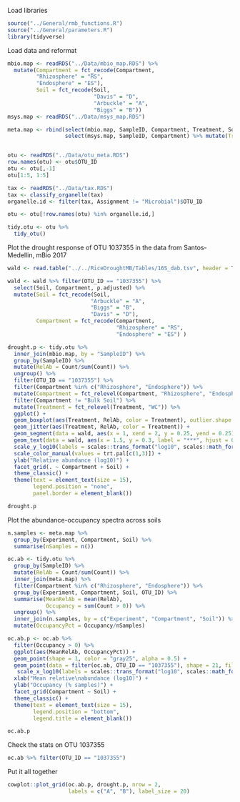 Load libraries
```r
source("../General/rmb_functions.R")
source("../General/parameters.R")
library(tidyverse)
```

Load data and reformat
```r
mbio.map <- readRDS("../Data/mbio_map.RDS") %>% 
  mutate(Compartment = fct_recode(Compartment,
         "Rhizosphere" = "RS",
         "Endosphere" = "ES"),
         Soil = fct_recode(Soil,
                           "Davis" = "D",
                           "Arbuckle" = "A",
                           "Biggs" = "B")) 
msys.map <- readRDS("../Data/msys_map.RDS")

meta.map <- rbind(select(mbio.map, SampleID, Compartment, Treatment, Soil) %>% mutate(Experiment = "mBio"),
                  select(msys.map, SampleID, Compartment) %>% mutate(Treatment = "WC", Soil = "Arkansas", Experiment = "mSys"))


otu <- readRDS("../Data/otu_meta.RDS")
row.names(otu) <- otu$OTU_ID 
otu <- otu[,-1]
otu[1:5, 1:5]

tax <- readRDS("../Data/tax.RDS")
tax <- classify_organelle(tax)
organelle.id <- filter(tax, Assignment != "Microbial")$OTU_ID

otu <- otu[!row.names(otu) %in% organelle.id,]

tidy.otu <- otu %>% 
  tidy_otu()
```

Plot the drought response of OTU 1037355 in the data from Santos-Medellin, mBio 2017
```r
wald <- read.table("../../RiceDroughtMB/Tables/16S_dab.tsv", header = T, sep = "\t")

wald <- wald %>% filter(OTU_ID == "1037355") %>% 
  select(Soil, Compartment, p.adjusted) %>% 
  mutate(Soil = fct_recode(Soil, 
                          "Arbuckle" = "A",
                          "Biggs" = "B",
                          "Davis" = "D"),
         Compartment = fct_recode(Compartment,
                                  "Rhizosphere" = "RS",
                                  "Endosphere" = "ES") )

drought.p <- tidy.otu %>% 
  inner_join(mbio.map, by = "SampleID") %>% 
  group_by(SampleID) %>% 
  mutate(RelAb = Count/sum(Count)) %>% 
  ungroup() %>% 
  filter(OTU_ID == "1037355") %>% 
  filter(Compartment %in% c("Rhizosphere", "Endosphere")) %>% 
  mutate(Compartment = fct_relevel(Compartment, "Rhizosphere", "Endosphere")) %>% 
  filter(Compartment != "Bulk Soil") %>% 
  mutate(Treatment = fct_relevel(Treatment, "WC")) %>% 
  ggplot() +
  geom_boxplot(aes(Treatment, RelAb, color = Treatment), outlier.shape = NA) +
  geom_jitter(aes(Treatment, RelAb, color = Treatment)) +
  geom_segment(data = wald, aes(x = 1, xend = 2, y = 0.25, yend = 0.25)) +
  geom_text(data = wald, aes(x = 1.5, y = 0.3, label = "***", hjust = 0.5)) +
  scale_y_log10(labels = scales::trans_format("log10", scales::math_format(10^.x))) +
  scale_color_manual(values = trt.pal[c(1,3)]) +
  ylab("Relative abundance (log10)") +
  facet_grid(. ~ Compartment + Soil) +
  theme_classic() +
  theme(text = element_text(size = 15),
        legend.position = "none",
        panel.border = element_blank())

drought.p
```

Plot the abundance-occupancy spectra across soils
```r
n.samples <- meta.map %>% 
  group_by(Experiment, Compartment, Soil) %>% 
  summarise(nSamples = n())

oc.ab <- tidy.otu %>% 
  group_by(SampleID) %>% 
  mutate(RelAb = Count/sum(Count)) %>% 
  inner_join(meta.map) %>% 
  filter(Compartment %in% c("Rhizosphere", "Endosphere")) %>% 
  group_by(Experiment, Compartment, Soil, OTU_ID) %>% 
  summarise(MeanRelAb = mean(RelAb),
            Occupancy = sum(Count > 0)) %>% 
  ungroup() %>% 
  inner_join(n.samples, by = c("Experiment", "Compartment", "Soil")) %>% 
  mutate(OccupancyPct = Occupancy/nSamples)

oc.ab.p <- oc.ab %>% 
  filter(Occupancy > 0) %>% 
  ggplot(aes(MeanRelAb, OccupancyPct)) +
  geom_point(shape = 1, color = "gray25", alpha = 0.5) +
  geom_point(data = filter(oc.ab, OTU_ID == "1037355"), shape = 21, fill = phy.pal[3], color = "black", size = 3, stroke = 1) +
   scale_x_log10(labels = scales::trans_format("log10", scales::math_format(10^.x))) +
  xlab("Mean relative\nabundance (log10)") +
  ylab("Occupancy (% samples)") +
  facet_grid(Compartment ~ Soil) +
  theme_classic() +
  theme(text = element_text(size = 15), 
        legend.position = "bottom",
        legend.title = element_blank())

oc.ab.p
```
Check the stats on OTU 1037355    
```r
oc.ab %>% filter(OTU_ID == "1037355")
```

Put it all together
```r
cowplot::plot_grid(oc.ab.p, drought.p, nrow = 2,
                   labels = c("A", "B"), label_size = 20)
```

